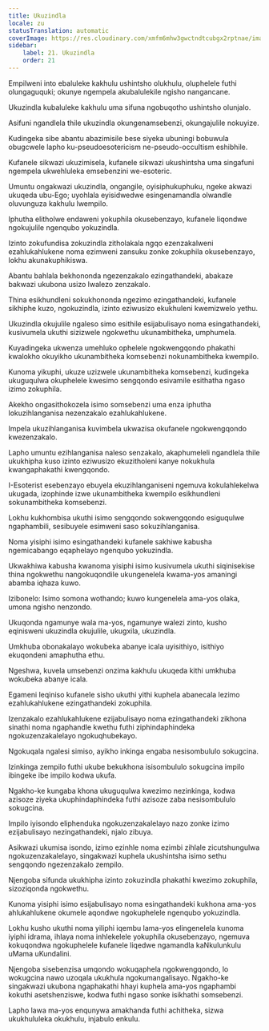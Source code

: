 ```yaml
---
title: Ukuzindla
locale: zu
statusTranslation: automatic
coverImage: https://res.cloudinary.com/xmfm6mhw3gwctndtcubgx2rptnae/image/upload/v1741354419/small_cover_la_gran_rebelion_28716e29d2.webp
sidebar:
    label: 21. Ukuzindla
    order: 21
---
```

Empilweni into ebaluleke kakhulu ushintsho olukhulu, oluphelele futhi olungaguquki; okunye ngempela akubalulekile ngisho nangancane.

Ukuzindla kubaluleke kakhulu uma sifuna ngobuqotho ushintsho olunjalo.

Asifuni ngandlela thile ukuzindla okungenamsebenzi, okungajulile nokuyize.

Kudingeka sibe abantu abazimisile bese siyeka ubuningi bobuwula obugcwele lapho ku-pseudoesotericism ne-pseudo-occultism eshibhile.

Kufanele sikwazi ukuzimisela, kufanele sikwazi ukushintsha uma singafuni ngempela ukwehluleka emsebenzini we-esoteric.

Umuntu ongakwazi ukuzindla, ongangile, oyisiphukuphuku, ngeke akwazi ukuqeda ubu-Ego; uyohlala eyisidwedwe esingenamandla olwandle oluvunguza kakhulu lwempilo.

Iphutha elitholwe endaweni yokuphila okusebenzayo, kufanele liqondwe ngokujulile ngenqubo yokuzindla.

Izinto zokufundisa zokuzindla zitholakala ngqo ezenzakalweni ezahlukahlukene noma ezimweni zansuku zonke zokuphila okusebenzayo, lokhu akunakuphikiswa.

Abantu bahlala bekhononda ngezenzakalo ezingathandeki, abakaze bakwazi ukubona usizo lwalezo zenzakalo.

Thina esikhundleni sokukhononda ngezimo ezingathandeki, kufanele sikhiphe kuzo, ngokuzindla, izinto eziwusizo ekukhuleni kwemizwelo yethu.

Ukuzindla okujulile ngaleso simo esithile esijabulisayo noma esingathandeki, kusivumela ukuthi sizizwele ngokwethu ukunambitheka, umphumela.

Kuyadingeka ukwenza umehluko ophelele ngokwengqondo phakathi kwalokho okuyikho ukunambitheka komsebenzi nokunambitheka kwempilo.

Kunoma yikuphi, ukuze uzizwele ukunambitheka komsebenzi, kudingeka ukuguqulwa okuphelele kwesimo sengqondo esivamile esithatha ngaso izimo zokuphila.

Akekho ongasithokozela isimo somsebenzi uma enza iphutha lokuzihlanganisa nezenzakalo ezahlukahlukene.

Impela ukuzihlanganisa kuvimbela ukwazisa okufanele ngokwengqondo kwezenzakalo.

Lapho umuntu ezihlanganisa naleso senzakalo, akaphumeleli ngandlela thile ukukhipha kuso izinto eziwusizo ekuzitholeni kanye nokukhula kwangaphakathi kwengqondo.

I-Esoterist esebenzayo ebuyela ekuzihlanganiseni ngemuva kokulahlekelwa ukugada, izophinde izwe ukunambitheka kwempilo esikhundleni sokunambitheka komsebenzi.

Lokhu kukhombisa ukuthi isimo sengqondo sokwengqondo esiguqulwe ngaphambili, sesibuyele esimweni saso sokuzihlanganisa.

Noma yisiphi isimo esingathandeki kufanele sakhiwe kabusha ngemicabango eqaphelayo ngenqubo yokuzindla.

Ukwakhiwa kabusha kwanoma yisiphi isimo kusivumela ukuthi siqinisekise thina ngokwethu nangokuqondile ukungenelela kwama-yos amaningi abamba iqhaza kuwo.

Izibonelo: Isimo somona wothando; kuwo kungenelela ama-yos olaka, umona ngisho nenzondo.

Ukuqonda ngamunye wala ma-yos, ngamunye walezi zinto, kusho eqinisweni ukuzindla okujulile, ukugxila, ukuzindla.

Umkhuba obonakalayo wokubeka abanye icala uyisithiyo, isithiyo ekuqondeni amaphutha ethu.

Ngeshwa, kuvela umsebenzi onzima kakhulu ukuqeda kithi umkhuba wokubeka abanye icala.

Egameni leqiniso kufanele sisho ukuthi yithi kuphela abanecala lezimo ezahlukahlukene ezingathandeki zokuphila.

Izenzakalo ezahlukahlukene ezijabulisayo noma ezingathandeki zikhona sinathi noma ngaphandle kwethu futhi ziphindaphindeka ngokuzenzakalelayo ngokuqhubekayo.

Ngokuqala ngalesi simiso, ayikho inkinga engaba nesisombululo sokugcina.

Izinkinga zempilo futhi ukube bekukhona isisombululo sokugcina impilo ibingeke ibe impilo kodwa ukufa.

Ngakho-ke kungaba khona ukuguqulwa kwezimo nezinkinga, kodwa azisoze ziyeka ukuphindaphindeka futhi azisoze zaba nesisombululo sokugcina.

Impilo iyisondo eliphenduka ngokuzenzakalelayo nazo zonke izimo ezijabulisayo nezingathandeki, njalo zibuya.

Asikwazi ukumisa isondo, izimo ezinhle noma ezimbi zihlale zicutshungulwa ngokuzenzakalelayo, singakwazi kuphela ukushintsha isimo sethu sengqondo ngezenzakalo zempilo.

Njengoba sifunda ukukhipha izinto zokuzindla phakathi kwezimo zokuphila, sizoziqonda ngokwethu.

Kunoma yisiphi isimo esijabulisayo noma esingathandeki kukhona ama-yos ahlukahlukene okumele aqondwe ngokuphelele ngenqubo yokuzindla.

Lokhu kusho ukuthi noma yiliphi iqembu lama-yos elingenelela kunoma iyiphi idrama, ihlaya noma inhlekelele yokuphila okusebenzayo, ngemuva kokuqondwa ngokuphelele kufanele liqedwe ngamandla kaNkulunkulu uMama uKundalini.

Njengoba sisebenzisa umqondo wokuqaphela ngokwengqondo, lo wokugcina nawo uzoqala ukukhula ngokumangalisayo. Ngakho-ke singakwazi ukubona ngaphakathi hhayi kuphela ama-yos ngaphambi kokuthi asetshenziswe, kodwa futhi ngaso sonke isikhathi somsebenzi.

Lapho lawa ma-yos enqunywa amakhanda futhi achitheka, sizwa ukukhululeka okukhulu, injabulo enkulu.


